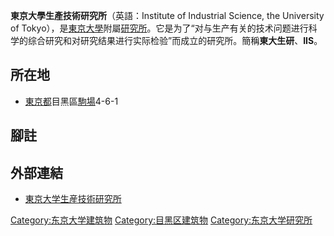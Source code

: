 {{expand|time=2016-01-02T02:34:51+00:00}}
{{unreferenced|time=2016-01-02T02:34:51+00:00}}
'''東京大學生產技術研究所'''（英語：Institute of Industrial Science, the University of Tokyo），是[[东京大学|東京大學]]附屬[[研究中心|研究所]]。它是为了“对与生产有关的技术问题进行科学的综合研究和对研究结果进行实际检验”而成立的研究所。簡稱'''東大生研'''、'''IIS'''。

== 所在地 ==
* [[東京都|東京都]]目黑區[[駒場_(目黑區)|駒場]]4-6-1

== 腳註 ==
<references />

== 外部連結 ==
* [http://www.iis.u-tokyo.ac.jp/ 東京大学生産技術研究所] {{Wayback|url=http://www.iis.u-tokyo.ac.jp/ |date=20210318002934 }}

[[Category:东京大学建筑物|Category:东京大学建筑物]]
[[Category:目黑区建筑物|Category:目黑区建筑物]]
[[Category:东京大学研究所|Category:东京大学研究所]]
{{japan-stub}}